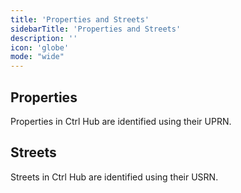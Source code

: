 ```yaml
---
title: 'Properties and Streets'
sidebarTitle: 'Properties and Streets'
description: ''
icon: 'globe'
mode: "wide"
---
```


## Properties

Properties in Ctrl Hub are identified using their UPRN.

## Streets

Streets in Ctrl Hub are identified using their USRN.

